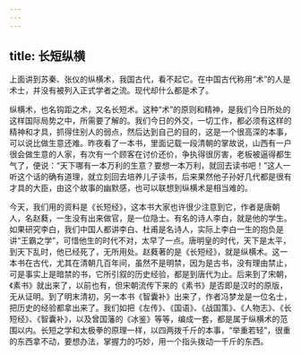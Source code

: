 ```yaml
---
---
---
```

title: 长短纵横
---




上面讲到苏秦、张仪的纵横术，我国古代，看不起它。在中国古代称用“术”的人是术士，并没有被列入正式学者之流。现代却什么都是术了。

纵横术，也名钩距之术，又名长短术。这种“术”的原则和精神，是我们今日所处的这样国际局势之中，所需要了解的。我们今日的外交，一切工作，都必须有这样的精神和才具，抓得住别人的弱点，然后达到自己的目的，这是一个很高深的本事，可以说比做生意还难。昨夜看了一本书，里面记载一段清朝的掌故说，山西有一户很会做生意的人家，有次有一个顾客在讨价还价，争执得很厉害，老板被逼得都生气了，便说：“天下哪有一本万利的生意？要想一本万利，就回去读书吧！”这人一听这个话的确有道理，就立刻回去培养儿子读书，后来果然他子孙好几代都是很有才具的大臣，由这个故事的幽默感，也可以联想到纵横术是相当难的。

今天，我们用的资料是《长短经》，这本书大家也许很少注意到它，作者是唐朝人，名赵蕤，一生没有出来做官，是一位隐士。有名的诗人李白，就是他的学生。如果研究李白，我们中国人都讲李白、杜甫是名诗人，实际上李白一生的抱负是讲“王霸之学”，可惜他生的时代不对，太早了一点。唐明皇的时代，天下是太平，到天下乱时，他已经死了，无所用处。赵蕤著的是《长短经》，就是纵横术。这一本书在古代，尤其在清朝几百年间，虽然不是明禁，因为是古书，没有理由禁止，可是事实上是暗禁的书，它所引叙的历史经验，都是到唐代为止。后来到了宋朝，《素书》就出来了，以前也有，但宋朝流传下来的《素书》是否即是汉时的原版，无从证明。到了明末清初，另一本书《智囊补》出来了，作者冯梦龙是一位名士，把历史的经验都拿出来了。我们如把《左传》、《国语》、《战国策》、《人物志》、《长短经》、《智囊补》，以及曾国藩的《冰鉴》等等，编成一套，都是属于纵横术的范围以内。长短之学和太极拳的原理一样，以四两拨千斤的本事，“举重若轻”，很重的东西拿不动，要想办法，掌握力的巧妙，用一个指头拨动一千斤的东西。